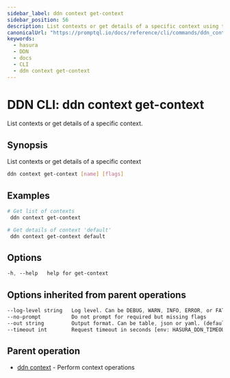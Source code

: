 ```yaml
---
sidebar_label: ddn context get-context
sidebar_position: 56
description: List contexts or get details of a specific context using the DDN CLI
canonicalUrl: "https://promptql.io/docs/reference/cli/commands/ddn_context_get-context"
keywords:
  - hasura
  - DDN
  - docs
  - CLI
  - ddn context get-context
---
```


# DDN CLI: ddn context get-context

List contexts or get details of a specific context.

## Synopsis

List contexts or get details of a specific context

```bash
ddn context get-context [name] [flags]
```

## Examples

```bash
# Get list of contexts
 ddn context get-context

# Get details of context 'default'
 ddn context get-context default
```

## Options

```sass
-h, --help   help for get-context
```

## Options inherited from parent operations

```sass
--log-level string   Log level. Can be DEBUG, WARN, INFO, ERROR, or FATAL. (default "INFO")
--no-prompt          Do not prompt for required but missing flags
--out string         Output format. Can be table, json or yaml. (default "table")
--timeout int        Request timeout in seconds [env: HASURA_DDN_TIMEOUT] (default 100)
```

## Parent operation

- [ddn context](/reference/cli/commands/ddn_context) - Perform context operations
